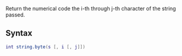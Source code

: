 
{{Server client function}}
Return the numerical code the i-th through j-th character of the string passed.

==Syntax== 
<syntaxhighlight lang="lua">
int string.byte(s [, i [, j]])
</syntaxhighlight>
